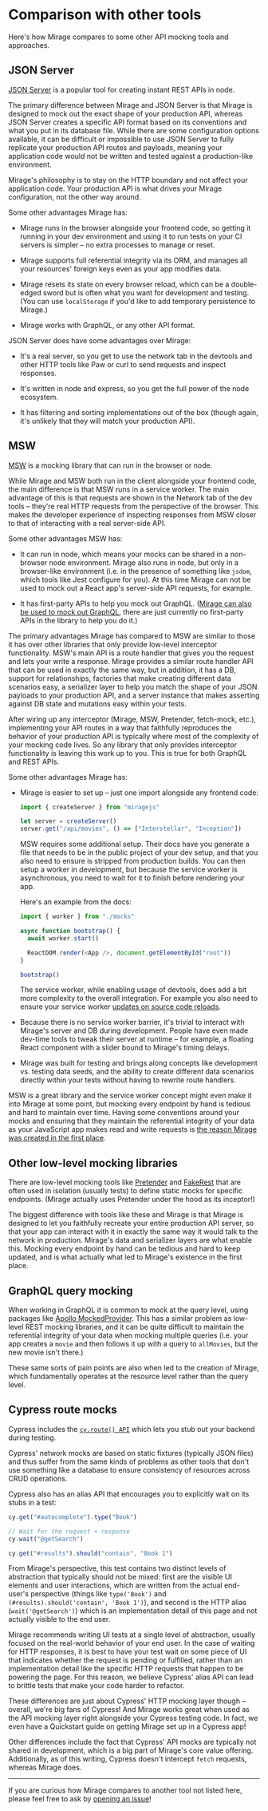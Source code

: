 # Comparison with other tools

Here's how Mirage compares to some other API mocking tools and approaches.

## JSON Server

[JSON Server](https://github.com/typicode/json-server) is a popular tool for creating instant REST APIs in node.

The primary difference between Mirage and JSON Server is that Mirage is designed to mock out the exact shape of your production API, whereas JSON Server creates a specific API format based on its conventions and what you put in its database file. While there are some configuration options available, it can be difficult or impossible to use JSON Server to fully replicate your production API routes and payloads, meaning your application code would not be written and tested against a production-like environment.

Mirage's philosophy is to stay on the HTTP boundary and not affect your application code. Your production API is what drives your Mirage configuration, not the other way around.

Some other advantages Mirage has:

- Mirage runs in the browser alongside your frontend code, so getting it running in your dev environment and using it to run tests on your CI servers is simpler – no extra processes to manage or reset.

- Mirage supports full referential integrity via its ORM, and manages all your resources' foreign keys even as your app modifies data.

- Mirage resets its state on every browser reload, which can be a double-edged sword but is often what you want for development and testing. (You can use `localStorage` if you'd like to add temporary persistence to Mirage.)

- Mirage works with GraphQL, or any other API format.

JSON Server does have some advantages over Mirage:

- It's a real server, so you get to use the network tab in the devtools and other HTTP tools like Paw or curl to send requests and inspect responses.

- It's written in node and express, so you get the full power of the node ecosystem.

- It has filtering and sorting implementations out of the box (though again, it's unlikely that they will match your production API).

## MSW

[MSW](https://github.com/mswjs/msw) is a mocking library that can run in the browser or node.

While Mirage and MSW both run in the client alongside your frontend code, the main difference is that MSW runs in a service worker. The main advantage of this is that requests are shown in the Network tab of the dev tools – they're real HTTP requests from the perspective of the browser. This makes the developer experience of inspecting responses from MSW closer to that of interacting with a real server-side API.

Some other advantages MSW has:

- It can run in node, which means your mocks can be shared in a non-browser node environment. Mirage also runs in node, but only in a browser-like environment (i.e. in the presence of something like `jsdom`, which tools like Jest configure for you). At this time Mirage can not be used to mock out a React app's server-side API requests, for example.

- It has first-party APIs to help you mock out GraphQL. ([Mirage can also be used to mock out GraphQL](https://gist.github.com/samselikoff/0e176a76e5be53cbb94e85020fc2b115), there are just currently no first-party APIs in the library to help you do it.)

The primary advantages Mirage has compared to MSW are similar to those it has over other libraries that only provide low-level interceptor functionality. MSW's main API is a route handler that gives you the request and lets your write a response. Mirage provides a similar route handler API that can be used in exactly the same way, but in addition, it has a DB, support for relationships, factories that make creating different data scenarios easy, a serializer layer to help you match the shape of your JSON payloads to your production API, and a server instance that makes asserting against DB state and mutations easy within your tests.

After wiring up any interceptor (Mirage, MSW, Pretender, fetch-mock, etc.), implementing your API routes in a way that faithfully reproduces the behavior of your production API is typically where most of the complexity of your mocking code lives. So any library that only provides interceptor functionality is leaving this work up to you. This is true for both GraphQL and REST APIs.

Some other advantages Mirage has:

- Mirage is easier to set up – just one import alongside any frontend code:

  ```js
  import { createServer } from "miragejs"

  let server = createServer()
  server.get("/api/movies", () => ["Interstellar", "Inception"])
  ```

  MSW requires some additional setup. Their docs have you generate a file that needs to be in the public project of your dev setup, and that you also need to ensure is stripped from production builds. You can then setup a worker in development, but because the service worker is asynchronous, you need to wait for it to finish before rendering your app.

  Here's an example from the docs:

  ```js
  import { worker } from "./mocks"

  async function bootstrap() {
    await worker.start()

    ReactDOM.render(<App />, document.getElementById("root"))
  }

  bootstrap()
  ```

  The service worker, while enabling usage of devtools, does add a bit more complexity to the overall integration. For example you also need to ensure your service worker [updates on source code reloads](https://redd.gitbook.io/msw/getting-started#chrome).

- Because there is no service worker barrier, it's trivial to interact with Mirage's server and DB during development. People have even made dev-time tools to tweak their server at runtime – for example, a floating React component with a slider bound to Mirage's timing delays.

- Mirage was built for testing and brings along concepts like development vs. testing data seeds, and the ability to create different data scenarios directly within your tests without having to rewrite route handlers.

MSW is a great library and the service worker concept might even make it into Mirage at some point, but mocking every endpoint by hand is tedious and hard to maintain over time. Having some conventions around your mocks and ensuring that they maintain the referential integrity of your data as your JavaScript app makes read and write requests is [the reason Mirage was created in the first place](/docs/about).

## Other low-level mocking libraries

There are low-level mocking tools like [Pretender](https://github.com/pretenderjs/pretender) and [FakeRest](https://github.com/marmelab/FakeRest) that are often used in isolation (usually tests) to define static mocks for specific endpoints. (Mirage actually uses Pretender under the hood as its inceptor!)

The biggest difference with tools like these and Mirage is that Mirage is designed to let you faithfully recreate your entire production API server, so that your app can interact with it in exactly the same way it would talk to the network in production. Mirage's data and serializer layers are what enable this. Mocking every endpoint by hand can be tedious and hard to keep updated, and is <Link to='/docs/about/'>what actually what led to Mirage's existence in the first place</Link>.

## GraphQL query mocking

When working in GraphQL it is common to mock at the query level, using packages like [Apollo MockedProvider](https://www.apollographql.com/docs/react/development-testing/testing/#mockedprovider). This has a similar problem as low-level REST mocking libraries, and it can be quite difficult to maintain the referential integrity of your data when mocking multiple queries (i.e. your app creates a `movie` and then follows it up with a query to `allMovies`, but the new movie isn't there.)

These same sorts of pain points are also when led to the creation of Mirage, which fundamentally operates at the resource level rather than the query level.

## Cypress route mocks

Cypress includes the [`cy.route() API`](https://docs.cypress.io/guides/guides/network-requests.html#Testing-Strategies) which lets you stub out your backend during testing.

Cypress' network mocks are based on static fixtures (typically JSON files) and thus suffer from the same kinds of problems as other tools that don't use something like a database to ensure consistency of resources across CRUD operations.

Cypress also has an alias API that encourages you to explicitly wait on its stubs in a test:

```js
cy.get("#autocomplete").type("Book")

// Wait for the request + response
cy.wait("@getSearch")

cy.get("#results").should("contain", "Book 1")
```

From Mirage's perspective, this test contains two distinct levels of abstraction that typically should not be mixed: first are the visible UI elements and user interactions, which are written from the actual end-user's perspective (things like `type('Book')` and `(#results).should('contain', 'Book 1')`), and second is the HTTP alias (`wait('@getSearch')`) which is an implementation detail of this page and not actually visible to the end user.

Mirage recommends writing UI tests at a single level of abstraction, usually focused on the real-world behavior of your end user. In the case of waiting for HTTP responses, it is best to have your test wait on some piece of UI that indicates whether the request is pending or fulfilled, rather than an implementation detail like the specific HTTP requests that happen to be powering the page. For this reason, we believe Cypress' alias API can lead to brittle tests that make your code harder to refactor.

These differences are just about Cypress' HTTP mocking layer though – overall, we're big fans of Cypress! And Mirage works great when used as the API mocking layer right alongside your Cypress testing code. In fact, <Link to='/quickstarts/cypress/'>we even have a Quickstart guide on getting Mirage set up in a Cypress app</Link>!

Other differences include the fact that Cypress' API mocks are typically not shared in development, which is a big part of Mirage's core value offering. Additionally, as of this writing, Cypress doesn't intercept `fetch` requests, whereas Mirage does.

---

If you are curious how Mirage compares to another tool not listed here, please feel free to ask by [opening an issue](https://github.com/miragejs/miragejs/issues/new)!
